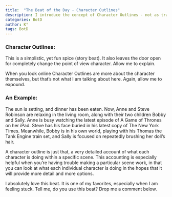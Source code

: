 ```yaml
---
title:  "The Beat of the Day - Character Outlines"
description: I introduce the concept of Character Outlines - not as traditional character descriptions, but as detailed snapshots of what each character is doing in a specific scene. Using an example of a family's evening activities, I demonstrate how this storytelling technique can help writers overcome creative blocks by providing a clear picture of each character's simultaneous actions, opening up new narrative possibilities.
categories: BotD
author: K°
tags: BotD
---
```


### Character Outlines:
This is a simplistic, yet fun spice (story beat). It also leaves the door open for completely change the point of view character. Allow me to explain.

When you look online Character Outlines are more about the character themselves, but that’s not what I am talking about here. Again, allow me to expound.

### An Example:
The sun is setting, and dinner has been eaten. Now, Anne and Steve Robinson are relaxing in the living room, along with their two children Bobby and Sally. Anne is busy watching the latest episode of A Game of Thrones on her iPad. Steve has his face buried in his latest copy of  The New York Times. Meanwhile, Bobby is in his own world, playing with his Thomas the Tank Engine train set, and Sally is focused on repeatedly brushing her doll’s hair.

A character outline is just that, a very detailed account of what each character is doing within a specific scene. This accounting is especially helpful when you’re having trouble making a particular scene work, in that you can look at what each individual character is doing in the hopes that it will provide more detail and more options.

I absolutely love this beat. It is one of my favorites, especially when I am feeling stuck. Tell me, do you use this beat? Drop me a comment below.

